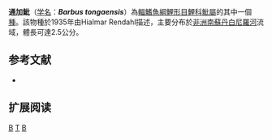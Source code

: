 {{Speciesbox 
| taxon = Barbus tongaensis
| status = DD
| status_system = IUCN3.1
| authority = [[Rendahl|Rendahl]], 1935
| synonyms = 
}}

'''通加魮'''（[[学名|学名]]：'''''Barbus tongaensis'''''）為[[輻鰭魚綱|輻鰭魚綱]][[鯉形目|鯉形目]][[鯉科|鯉科]][[魮屬|魮屬]]的其中一個[[種|種]]。該物種於1935年由Hialmar Rendahl描述，主要分布於[[非洲|非洲]][[南蘇丹|南蘇丹]][[白尼羅河|白尼羅河]]流域，體長可達2.5公分。

== 参考文献 ==
*{{FishBase_species|genus=Barbus|species=tongaensis|year=2011|month=12}}

== 扩展阅读 ==
{{refbegin}}
{{wikispecies-inline|Barbus tongaensis|通加魮}}
{{refend}}
{{Taxonbar|from=Q3751445}}

[[Category:IUCN红色名录数据缺乏物种|B]]
[[Category:魮屬|T]]
[[Category:1935年描述的魚類|B]]

{{魚類小作品}}